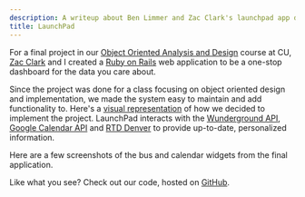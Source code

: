 ```yaml
---
description: A writeup about Ben Limmer and Zac Clark's launchpad app developed at CU Boulder
title: LaunchPad
---
```



For a final project in our [Object Oriented Analysis and Design](http://www.cs.colorado.edu/~kena/classes/5448/s11/)
course at CU, [Zac Clark](http://www.zacclark.com) and I created a [Ruby on Rails](http://rubyonrails.org/) web
application to be a one-stop dashboard for the data you care about.

Since the project was done for a class focusing on object oriented design and implementation, we made the system easy to
maintain and add functionality to. Here's a
[visual representation](/assets/attachments/pages/portfolio/LaunchpadClassDiagram.pdf) of how we decided to implement
the project. LaunchPad interacts with the [Wunderground API](http://wiki.wunderground.com/index.php/API_-_XML),
[Google Calendar API](http://code.google.com/apis/calendar/) and [RTD Denver](http://www.rtd-denver.com) to provide
up-to-date, personalized information.

Here are a few screenshots of the bus and calendar widgets from the final application.

<MdxImage src={launchpadbus} alt="Screenshots of iPhone with LaunchPad Bus Schedule" width="1/3" />
<MdxImage src={launchpadcalendar} alt="Screenshots of iPhone with LaunchPad Calendar" width="1/3" />

Like what you see? Check out our code, hosted on [GitHub](https://github.com/spyyddir/launchpad).
